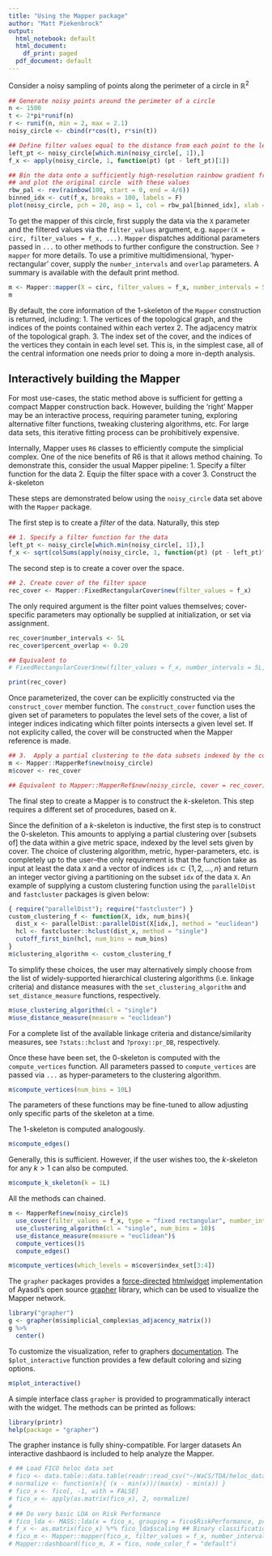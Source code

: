 ```yaml
---
title: "Using the Mapper package"
author: "Matt Piekenbrock"
output:
  html_notebook: default
  html_document:
    df_print: paged
  pdf_document: default
---
```


Consider a noisy sampling of points along the perimeter of a circle in $\mathbb{R}^2$
```r
## Generate noisy points around the perimeter of a circle 
n <- 1500
t <- 2*pi*runif(n)
r <- runif(n, min = 2, max = 2.1)
noisy_circle <- cbind(r*cos(t), r*sin(t))

## Define filter values equal to the distance from each point to the left-most point in the circle 
left_pt <- noisy_circle[which.min(noisy_circle[, 1]),]
f_x <- apply(noisy_circle, 1, function(pt) (pt - left_pt)[1])

## Bin the data onto a sufficiently high-resolution rainbow gradient from blue (low) to red (high), 
## and plot the original circle  with these values
rbw_pal <- rev(rainbow(100, start = 0, end = 4/6))
binned_idx <- cut(f_x, breaks = 100, labels = F)
plot(noisy_circle, pch = 20, asp = 1, col = rbw_pal[binned_idx], xlab = "X", ylab = "Y", main = "Circle")
```

To get the mapper of this circle, first supply the data via the `X` parameter and the filtered values via the 
`filter_values` argument, e.g. `mapper(X = circ, filter_values = f_x, ...)`. `Mapper` dispatches additional parameters passed in `...` to other methods to further configure the construction. See `?mapper` for more details. To use a primitive multidimensional, 'hyper-rectangular' cover, supply the `number_intervals` and `overlap` parameters. A summary is available with the default print method. 
```r
m <- Mapper::mapper(X = circ, filter_values = f_x, number_intervals = 5, overlap = 0.20)
m
```
By default, the core information of the $1$-skeleton of the `Mapper` construction is returned, including:
  1. The vertices of the topological graph, and the indices of the points contained within each vertex
  2. The adjacency matrix of the topological graph. 
  3. The index set of the cover, and the indices of the vertices they contain in each level set.
This is, in the simplest case, all of the central information one needs prior to doing a more in-depth analysis. 

## Interactively building the Mapper

For most use-cases, the static method above is sufficient for getting a compact Mapper construction back. However, building the 'right' Mapper may be an interactive process, requiring parameter tuning, exploring alternative filter functions, tweaking clustering algorithms, etc. For large data sets, this iterative fitting process can be prohibitively expensive. 

Internally, Mapper uses `R6` classes to efficiently compute the simplicial complex. One of the nice benefits of R6 is that it allows method chaining. 
To demonstrate this, consider the usual Mapper pipeline: 
  1. Specify a filter function for the data 
  2. Equip the filter space with a cover
  3. Construct the _k_-skeleton
<!-- If more information is required beyond the static construction, the `return_reference` parameter may be set to `TRUE` to access the underlying `MapperRef` object. This is useful in situations where each step of the mapper framework needs fine-tuned, e.g. where the construction is requested under multiple parameter settings.   -->

These steps are demonstrated below using the `noisy_circle` data set above with the `Mapper` package.

The first step is to create a _filter_ of the data. Naturally, this step 

```r
## 1. Specify a filter function for the data 
left_pt <- noisy_circle[which.min(noisy_circle[, 1]),]
f_x <- sqrt(colSums(apply(noisy_circle, 1, function(pt) (pt - left_pt)^2)))
```

The second step is to create a cover over the space. 
```r
## 2. Create cover of the filter space
rec_cover <- Mapper::FixedRectangularCover$new(filter_values = f_x)
```
The only required argument is the filter point values themselves; cover-specific parameters may optionally be supplied at initialization, or set via assignment. 
```r
rec_cover$number_intervals <- 5L
rec_cover$percent_overlap <- 0.20
```
```r
## Equivalent to 
# FixedRectangularCover$new(filter_values = f_x, number_intervals = 5L, percent_overlap = 0.20)
```
```r
print(rec_cover)
```
Once parameterized, the cover can be explicitly constructed via the `construct_cover` member function. The `construct_cover` function uses the given set of parameters to populates the level sets of the cover, a list of integer indices indicating which filter points intersects a given level set. 
If not explicity called, the cover will be constructed when the Mapper reference is made.  

```r
## 3.  Apply a partial clustering to the data subsets indexed by the cover 
m <- Mapper::MapperRef$new(noisy_circle)
m$cover <- rec_cover

## Equivalent to Mapper::MapperRef$new(noisy_circle, cover = rec_cover)
```

The final step to create a Mapper is to construct the _k_-skeleton. This step requires a different set of procedures, based on _k_. 

Since the definition of a _k_-skeleton is inductive, the first step is to construct the $0$-skeleton. This amounts to applying a partial clustering over [subsets of] the data within a give metric space, indexed by the level sets given by cover. The choice of clustering algorithm, metric, hyper-parameters, etc. is completely up to the user--the only requirement is that the function take as input at least the data `X` and a vector of indices `idx`$\subset \{1, 2, \dots, n\}$ and return an integer vector giving a partitioning on the subset `idx` of the data `X`. An example of supplying a custom clustering function using the `parallelDist` and `fastcluster` packages is given below: 

```r
{ require("parallelDist"); require("fastcluster") }
custom_clustering_f <- function(X, idx, num_bins){
  dist_x <- parallelDist::parallelDist(X[idx,], method = "euclidean")
  hcl <- fastcluster::hclust(dist_x, method = "single")
  cutoff_first_bin(hcl, num_bins = num_bins)
}
m$clustering_algorithm <- custom_clustering_f
```

To simplify these choices, the user may alternatively simply choose from the list of widely-supported hierarchical clustering algorithms (i.e. linkage criteria) and distance measures with the `set_clustering_algorithm` and `set_distance_measure` functions, respectively. 
```r
m$use_clustering_algorithm(cl = "single")
m$use_distance_measure(measure = "euclidean")
```
For a complete list of the available linkage criteria and distance/similarity measures, see `?stats::hclust` and `?proxy::pr_DB`, respectively.

Once these have been set, the $0$-skeleton is computed with the `compute_vertices` function. All parameters passed to `compute_vertices` are passed via `...` as hyper-parameters to the clustering algorithm. 
```r
m$compute_vertices(num_bins = 10L)
```

The parameters of these functions may be fine-tuned to allow adjusting only specific parts of the skeleton at a time. 

The $1$-skeleton is computed analogously.
```r
m$compute_edges()
```

Generally, this is sufficient. However, if the user wishes too, the $k$-skeleton for any $k > 1$ can also be computed. 
```r
m$compute_k_skeleton(k = 1L)
```

All the methods can chained. 
```r
m <- MapperRef$new(noisy_circle)$
  use_cover(filter_values = f_x, type = "fixed rectangular", number_intervals = 5L, percent_overlap = 0.35)$
  use_clustering_algorithm(cl = "single", num_bins = 10)$
  use_distance_measure(measure = "euclidean")$
  compute_vertices()$
  compute_edges()

m$compute_vertices(which_levels = m$cover$index_set[3:4])
```

The `grapher` packages provides a [force-directed](https://github.com/d3/d3-force) [htmlwidget](https://www.htmlwidgets.org/) implementation of Ayasdi's open source [grapher](https://github.com/ayasdi/grapher) library, which can be used to visualize the Mapper network.  
```r
library("grapher")
g <- grapher(m$simplicial_complex$as_adjacency_matrix())
g %>% 
  center()
```

To customize the visualization, refer to graphers [documentation](). The `$plot_interactive` function provides a few default coloring and sizing options.
```r
m$plot_interactive()
```

A simple interface class `grapher` is provided to programmatically interact with the widget. The methods can be printed as follows: 
```r
library(printr)
help(package = "grapher")
```

The grapher instance is fully shiny-compatible. For larger datasets An interactive dashbaord is included to help analyze the Mapper. 
```r
# ## Load FICO heloc data set
# fico <- data.table::data.table(readr::read_csv("~/WaCS/TDA/heloc_dataset_v1.csv"))
# normalize <- function(x){ (x - min(x))/(max(x) - min(x)) }
# fico_x <- fico[, -1, with = FALSE]
# fico_x <- apply(as.matrix(fico_x), 2, normalize)
# 
# ## Do very basic LDA on Risk Performance
# fico_lda <- MASS::lda(x = fico_x, grouping = fico$RiskPerformance, prior = c(0.50, 0.50)) # everybody deserves an equal chance
# f_x <- as.matrix(fico_x) %*% fico_lda$scaling ## Binary classification == 1D subspace 
# fico_m <- Mapper::mapper(fico_x, filter_values = f_x, number_intervals = 50L, overlap = 1/3, return_reference = TRUE)
# Mapper::dashboard(fico_m, X = fico, node_color_f = "default")
```
